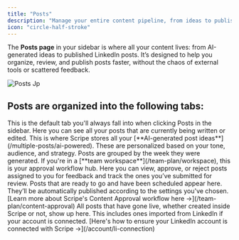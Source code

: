 ```yaml
---
title: "Posts"
description: "Manage your entire content pipeline, from ideas to published posts, in one place."
icon: "circle-half-stroke"
---
```


The **Posts page** in your sidebar is where all your content lives: from AI-generated ideas to published LinkedIn posts. It’s designed to help you organize, review, and publish posts faster, without the chaos of external tools or scattered feedback.

![Posts Jp](/images/posts.jpg)

## Posts are organized into the following tabs:

<CardGroup cols={2}>
  <Card title="Draft" icon="pen">
    This is the default tab you'll always fall into when clicking Posts in the sidebar. Here you can see all your posts that are currently being written or edited.
  </Card>
  <Card title="Suggested" icon="sparkles">
    This is where Scripe stores all your [**AI-generated post ideas**](/multiple-posts/ai-powered). These are personalized based on your tone, audience, and strategy. Posts are grouped by the week they were generated.
  </Card>
  <Card title="Review" icon="rev">
    If you're in a [**team workspace**](/team-plan/workspace), this is your approval workflow hub. Here you can view, approve, or reject posts assigned to you for feedback and track the ones you’ve submitted for review.
  </Card>
  <Card title="Scheduled" icon="clock">
    Posts that are ready to go and have been scheduled appear here. They’ll be automatically published according to the settings you've chosen.
  </Card>
</CardGroup>

<Tip>
  [Learn more about Scripe's Content Approval workflow here →](/team-plan/content-approval)
</Tip>

<Card title="Published" icon="check">
  All posts that have gone live, whether created inside Scripe or not, show up here. This includes ones imported from LinkedIn if your account is connected.
</Card>

<Info>
  [Here's how to ensure your LinkedIn account is connected with Scripe →](/account/li-connection)
</Info>